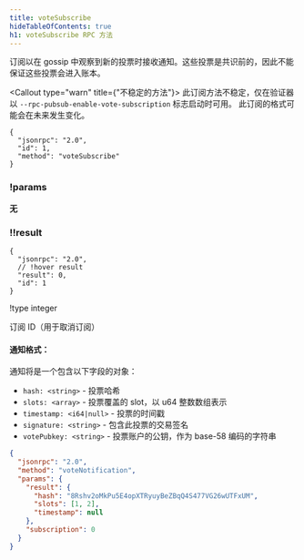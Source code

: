 ```yaml
---
title: voteSubscribe
hideTableOfContents: true
h1: voteSubscribe RPC 方法
---
```


订阅以在 gossip 中观察到新的投票时接收通知。这些投票是共识前的，因此不能保证这些投票会进入账本。

<Callout type="warn" title={"不稳定的方法"}>
  此订阅方法不稳定，仅在验证器以 `--rpc-pubsub-enable-vote-subscription`
  标志启动时可用。 此订阅的格式可能会在未来发生变化。
</Callout>

<APIMethod>

```jsonc !!request
{
  "jsonrpc": "2.0",
  "id": 1,
  "method": "voteSubscribe"
}
```

### !params

**无**

### !!result

```jsonc !response
{
  "jsonrpc": "2.0",
  // !hover result
  "result": 0,
  "id": 1
}
```

!type integer

订阅 ID（用于取消订阅）

</APIMethod>

#### 通知格式：

通知将是一个包含以下字段的对象：

- `hash: <string>` - 投票哈希
- `slots: <array>` - 投票覆盖的 slot，以 u64 整数数组表示
- `timestamp: <i64|null>` - 投票的时间戳
- `signature: <string>` - 包含此投票的交易签名
- `votePubkey: <string>` - 投票账户的公钥，作为 base-58 编码的字符串

```json
{
  "jsonrpc": "2.0",
  "method": "voteNotification",
  "params": {
    "result": {
      "hash": "8Rshv2oMkPu5E4opXTRyuyBeZBqQ4S477VG26wUTFxUM",
      "slots": [1, 2],
      "timestamp": null
    },
    "subscription": 0
  }
}
```
